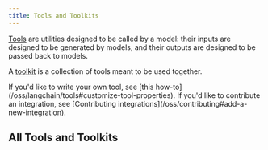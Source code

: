 ```yaml
---
title: Tools and Toolkits
---
```


[Tools](/oss/langchain/tools) are utilities designed to be called by a model: their inputs are designed to be generated by models, and their outputs are designed to be passed back to models.

A [toolkit](/oss/langchain/tools#toolkits) is a collection of tools meant to be used together.

<Info>
If you'd like to write your own tool, see [this how-to](/oss/langchain/tools#customize-tool-properties). If you'd like to contribute an integration, see [Contributing integrations](/oss/contributing#add-a-new-integration).
</Info>

## All Tools and Toolkits

<Columns cols={3}>
  <Card
    title="Azure Container Apps Dynamic Sessions"
    icon="link"
    href="/oss/integrations/tools/azure_dynamic_sessions"
    arrow="true"
    cta="View guide"
  />
  <Card
    title="Connery Action Tool"
    icon="link"
    href="/oss/integrations/tools/connery"
    arrow="true"
    cta="View guide"
  />
  <Card
    title="Dall-E Tool"
    icon="link"
    href="/oss/integrations/tools/dalle"
    arrow="true"
    cta="View guide"
  />
  <Card
    title="Decodo Tools"
    icon="link"
    href="/oss/integrations/tools/decodo"
    arrow="true"
    cta="View guide"
  />
  <Card
    title="Discord Tool"
    icon="link"
    href="/oss/integrations/tools/discord_tool"
    arrow="true"
    cta="View guide"
  />
  <Card
    title="DuckDuckGoSearch"
    icon="link"
    href="/oss/integrations/tools/duckduckgo_search"
    arrow="true"
    cta="View guide"
  />
  <Card
    title="ExaSearchResults"
    icon="link"
    href="/oss/integrations/tools/exa_search"
    arrow="true"
    cta="View guide"
  />
  <Card
    title="Gmail Tool"
    icon="link"
    href="/oss/integrations/tools/gmail"
    arrow="true"
    cta="View guide"
  />
  <Card
    title="GOAT"
    icon="link"
    href="/oss/integrations/tools/goat"
    arrow="true"
    cta="View guide"
  />
  <Card
    title="Google Calendar Tool"
    icon="link"
    href="/oss/integrations/tools/google_calendar"
    arrow="true"
    cta="View guide"
  />
  <Card
    title="Google Places Tool"
    icon="link"
    href="/oss/integrations/tools/google_places"
    arrow="true"
    cta="View guide"
  />
  <Card
    title="Google Routes Tool"
    icon="link"
    href="/oss/integrations/tools/google_routes"
    arrow="true"
    cta="View guide"
  />
  <Card
    title="Google Scholar"
    icon="link"
    href="/oss/integrations/tools/google_scholar"
    arrow="true"
    cta="View guide"
  />
  <Card
    title="Google Trends Tool"
    icon="link"
    href="/oss/integrations/tools/google_trends"
    arrow="true"
    cta="View guide"
  />
  <Card
    title="JigsawStack Tool"
    icon="link"
    href="/oss/integrations/tools/jigsawstack"
    arrow="true"
    cta="View guide"
  />
  <Card
    title="Agent with AWS Lambda"
    icon="link"
    href="/oss/integrations/tools/lambda_agent"
    arrow="true"
    cta="View guide"
  />
  <Card
    title="Python interpreter tool"
    icon="link"
    href="/oss/integrations/tools/pyinterpreter"
    arrow="true"
    cta="View guide"
  />
  <Card
    title="SearchApi tool"
    icon="link"
    href="/oss/integrations/tools/searchapi"
    arrow="true"
    cta="View guide"
  />
  <Card
    title="Searxng Search tool"
    icon="link"
    href="/oss/integrations/tools/searxng"
    arrow="true"
    cta="View guide"
  />
  <Card
    title="SerpAPI"
    icon="link"
    href="/oss/integrations/tools/serpapi"
    arrow="true"
    cta="View guide"
  />
  <Card
    title="StackExchange Tool"
    icon="link"
    href="/oss/integrations/tools/stackexchange"
    arrow="true"
    cta="View guide"
  />
  <Card
    title="Stagehand AI Web Automation Toolkit"
    icon="link"
    href="/oss/integrations/tools/stagehand"
    arrow="true"
    cta="View guide"
  />
  <Card
    title="Tavily Crawl"
    icon="link"
    href="/oss/integrations/tools/tavily_crawl"
    arrow="true"
    cta="View guide"
  />
  <Card
    title="Tavily Extract"
    icon="link"
    href="/oss/integrations/tools/tavily_extract"
    arrow="true"
    cta="View guide"
  />
  <Card
    title="Tavily Map"
    icon="link"
    href="/oss/integrations/tools/tavily_map"
    arrow="true"
    cta="View guide"
  />
  <Card
    title="Tavily Search"
    icon="link"
    href="/oss/integrations/tools/tavily_search"
    arrow="true"
    cta="View guide"
  />
  <Card
    title="Web Browser Tool"
    icon="link"
    href="/oss/integrations/tools/webbrowser"
    arrow="true"
    cta="View guide"
  />
  <Card
    title="Wikipedia tool"
    icon="link"
    href="/oss/integrations/tools/wikipedia"
    arrow="true"
    cta="View guide"
  />
  <Card
    title="WolframAlpha Tool"
    icon="link"
    href="/oss/integrations/tools/wolframalpha"
    arrow="true"
    cta="View guide"
  />
</Columns>

